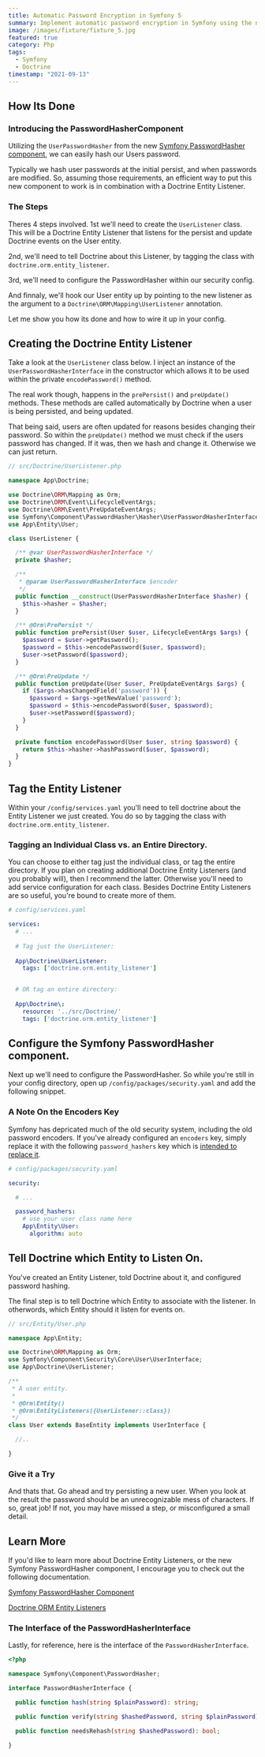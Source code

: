 ```yaml
---
title: Automatic Password Encryption in Symfony 5
summary: Implement automatic password encryption in Symfony using the new Symfony PasswordHasher component with Doctrine Entity Listeners.
image: /images/fixture/fixture_5.jpg
featured: true
category: Php
tags: 
  - Symfony
  - Doctrine
timestamp: "2021-09-13"
---
```


<box>  

## How Its Done
<content>

### Introducing the PasswordHasherComponent 
Utilizing the `UserPasswordHasher` from the new [Symfony PasswordHasher component](https://symfony.com/blog/new-in-symfony-5-3-passwordhasher-component), we can easily hash our Users password. 

Typically we hash user passwords at the initial persist, and when passwords are modified. So, assuming those requirements, an efficient way to put this new component to work is in combination with a Doctrine Entity Listener.

</content>
<content>

### The Steps

Theres 4 steps involved. 1st we'll need to create the `UserListener` class. This will be a Doctrine Entity Listener that listens for the persist and update Doctrine events on the User entity.

2nd, we'll need to tell Doctrine about this Listener, by tagging the class with `doctrine.orm.entity_listener`.

3rd, we'll need to configure the PasswordHasher within our security config.

And finnaly, we'll hook our User entity up by pointing to the new listener as the argument to a `Doctrine\ORM\Mapping\UserListener` annotation.
</content>
<content>

Let me show you how its done and how to wire it up in your config.
</content>
</box>

<box>

## Creating the Doctrine Entity Listener
<content>

Take a look at the `UserListener` class below. I inject an instance of the `UserPasswordHasherInterface` in the constructor which allows it to be used within the private `encodePassword()` method. 

The real work though, happens in the `prePersist()` and `preUpdate()` methods. These methods are called automatically by Doctrine when a user is being persisted, and being updated.

That being said, users are often updated for reasons besides changing their password. So within the `preUpdate()` method we must check if the users password has changed. If it was, then we hash and change it. Otherwise we can just return.


```php
// src/Doctrine/UserListener.php

namespace App\Doctrine;

use Doctrine\ORM\Mapping as Orm;
use Doctrine\ORM\Event\LifecycleEventArgs;
use Doctrine\ORM\Event\PreUpdateEventArgs;
use Symfony\Component\PasswordHasher\Hasher\UserPasswordHasherInterface;
use App\Entity\User;

class UserListener {

  /** @var UserPasswordHasherInterface */
  private $hasher;

  /**
   * @param UserPasswordHasherInterface $encoder
   */
  public function __construct(UserPasswordHasherInterface $hasher) {
    $this->hasher = $hasher;
  }

  /** @Orm\PrePersist */
  public function prePersist(User $user, LifecycleEventArgs $args) {
    $password = $user->getPassword();
    $password = $this->encodePassword($user, $password);
    $user->setPassword($password);
  }

  /** @Orm\PreUpdate */
  public function preUpdate(User $user, PreUpdateEventArgs $args) {
    if ($args->hasChangedField('password')) {
      $password = $args->getNewValue('password');
      $password = $this->encodePassword($user, $password);
      $user->setPassword($password);
    }
  }

  private function encodePassword(User $user, string $password) {
    return $this->hasher->hashPassword($user, $password);
  }
}
```
</content>
</box>

<box>

## Tag the Entity Listener

<content>

Within your `/config/services.yaml` you'll need to tell doctrine about the Entity Listener we just created. You do so by tagging the class with `doctrine.orm.entity_listener`.

</content>

<content>

### Tagging an Individual Class vs. an Entire Directory.

You can choose to either tag just the individual class, or tag the entire directory. If you plan on creating additional Doctrine Entity Listeners (and you probably will), then I recommend the latter. Otherwise you'll need to add service configuration for each class. Besides Doctrine Entity Listeners are so useful, you're bound to create more of them.

``` yaml
# config/services.yaml

services:
  # ...
  
  # Tag just the UserListener:
  
  App\Doctrine\UserListener:
    tags: ['doctrine.orm.entity_listener']


  # OR tag an entire directory:
  
  App\Doctrine\:
    resource: '../src/Doctrine/'
    tags: ['doctrine.orm.entity_listener']

```    
</content>
</box>

<box>

## Configure the Symfony PasswordHasher component.

<content>

Next up we'll need to configure the PasswordHasher. So while you're still in your config directory, open up `/config/packages/security.yaml` and add the following snippet.
</content>

<content>

### A Note On the Encoders Key  

Symfony has depricated much of the old security system, including the old password encoders. If you've already configured an `encoders` key, simply replace it with the following `password_hashers` key which is [intended to replace it](https://symfony.com/doc/6.0/security.html#c-hashing-passwords).

```yaml
# config/packages/security.yaml

security:

  # ...

  password_hashers:
    # use your user class name here
    App\Entity\User:
      algorithm: auto
```
</content>
</box>

<box>

## Tell Doctrine which Entity to Listen On.

<content>

You've created an Entity Listener, told Doctrine about it, and configured password hashing. 

The final step is to tell Doctrine which Entity to associate with the listener. In otherwords, which Entity should it listen for events on.

```php
// src/Entity/User.php

namespace App\Entity;

use Doctrine\ORM\Mapping as Orm;
use Symfony\Component\Security\Core\User\UserInterface;
use App\Doctrine\UserListener;

/**
 * A user entity.
 *
 * @Orm\Entity()
 * @Orm\EntityListeners({UserListener::class})
 */
class User extends BaseEntity implements UserInterface {

  //..

}
```
</content>
<content>

### Give it a Try

And thats that. Go ahead and try persisting a new user. When you look at the result the password should be an unrecognizable mess of characters. If so, great job! If not, you may have missed a step, or misconfigured a small detail.
</content>
</box>
<box>

## Learn More
<content>

If you'd like to learn more about Doctrine Entity Listeners, or the new Symfony PasswordHasher component, I encourage you to check out the following documentation.

[Symfony PasswordHasher Component](https://symfony.com/blog/new-in-symfony-5-3-passwordhasher-component)

[Doctrine ORM Entity Listeners](https://www.doctrine-project.org/projects/doctrine-orm/en/latest/reference/events.html#entity-listeners)
</content>
<content>

### The Interface of the PasswordHasherInterface

Lastly, for reference, here is the interface of the `PasswordHasherInterface`.

```php
<?php

namespace Symfony\Component\PasswordHasher;

interface PasswordHasherInterface {

  public function hash(string $plainPassword): string;

  public function verify(string $hashedPassword, string $plainPassword): bool;

  public function needsRehash(string $hashedPassword): bool;
  
}
```
</content>
</box>
